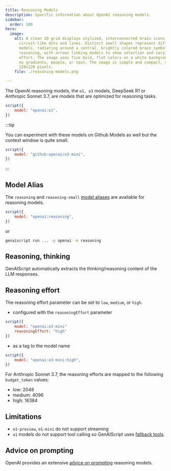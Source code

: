 ```yaml
---
title: Reasoning Models
description: Specific information about OpenAI reasoning models.
sidebar:
  order: 100
hero:
  image:
    alt: A clean 2D grid displays stylized, interconnected brain icons as colorful
      circuit-like dots and lines. Distinct small shapes represent different AI
      models, radiating around a central, brightly colored brain symbolizing
      reasoning, with arrows linking models to show selection and varying
      effort. The image uses five bold, flat colors on a white background, with
      no gradients, people, or text. The image is simple and compact, sized at
      128x128 pixels.
    file: ./reasoning-models.png

---
```


The OpenAI reasoning models, the `o1, o3` models, DeepSeek R1 or Anthropic Sonnet 3.7, are models that are optimized for reasoning tasks.

```js
script({
    model: "openai:o1",
})
```

:::tip

You can experiment with these models on Github Models as well but the context window is quite small.

```js
script({
    model: "github:openai/o3-mini",
})
```

:::

## Model Alias

The `reasoning` and `reasoning-small` [model aliases](/genaiscript/reference/scripts/model-aliases) are available for reasoning models.

```js
script({
    model: "openai:reasoning",
})
```

or

```sh
genaiscript run ... -p openai -m reasoning
```

## Reasoning, thinking

GenAIScript automatically extracts the thinking/reasoning content of the LLM responses.

## Reasoning effort

The reasoning effort parameter can be set to `low`, `medium`, or `high`.

- configured with the `reasoningEffort` parameter

```js 'reasoningEffort: "high"'
script({
    model: "openai:o3-mini"
    reasoningEffort: "high"
})
```

- as a tag to the model name

```js 'openai:o3-mini:high'
script({
    model: "openai:o3-mini:high",
})
```

For Anthropic Sonnet 3.7, the reasoning efforts are mapped to the following `budget_token` values:

- low: 2048
- medium: 4096
- high: 16384

## Limitations

- `o1-preview`, `o1-mini` do not support streaming
- `o1` models do not support tool calling so GenAIScript uses [fallback tools](/genaiscript/reference/scripts/tools).

## Advice on prompting

OpenAI provides an extensive [advice on prompting](https://platform.openai.com/docs/guides/reasoning#advice-on-prompting)
reasoning models.
